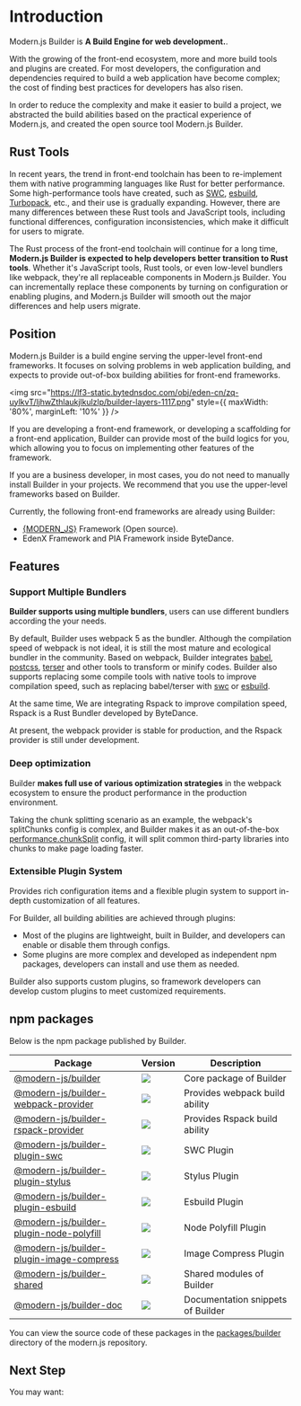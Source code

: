 # Introduction

Modern.js Builder is **A Build Engine for web development.**.

With the growing of the front-end ecosystem, more and more build tools and plugins are created. For most developers, the configuration and dependencies required to build a web application have become complex; the cost of finding best practices for developers has also risen.

In order to reduce the complexity and make it easier to build a project, we abstracted the build abilities based on the practical experience of Modern.js, and created the open source tool Modern.js Builder.

## Rust Tools

In recent years, the trend in front-end toolchain has been to re-implement them with native programming languages like Rust for better performance. Some high-performance tools have created, such as [SWC](https://swc.rs/), [esbuild](https://github.com/evanw/esbuild), [Turbopack](https://turbo.build/pack), etc., and their use is gradually expanding. However, there are many differences between these Rust tools and JavaScript tools, including functional differences, configuration inconsistencies, which make it difficult for users to migrate.

The Rust process of the front-end toolchain will continue for a long time, **Modern.js Builder is expected to help developers better transition to Rust tools**. Whether it's JavaScript tools, Rust tools, or even low-level bundlers like webpack, they're all replaceable components in Modern.js Builder. You can incrementally replace these components by turning on configuration or enabling plugins, and Modern.js Builder will smooth out the major differences and help users migrate.

## Position

Modern.js Builder is a build engine serving the upper-level front-end frameworks. It focuses on solving problems in web application building, and expects to provide out-of-box building abilities for front-end frameworks.

<img
  src="https://lf3-static.bytednsdoc.com/obj/eden-cn/zq-uylkvT/ljhwZthlaukjlkulzlp/builder-layers-1117.png"
  style={{ maxWidth: '80%', marginLeft: '10%' }}
/>

If you are developing a front-end framework, or developing a scaffolding for a front-end application, Builder can provide most of the build logics for you, which allowing you to focus on implementing other features of the framework.

If you are a business developer, in most cases, you do not need to manually install Builder in your projects. We recommend that you use the upper-level frameworks based on Builder.

Currently, the following front-end frameworks are already using Builder:

- [{MODERN_JS}](https://github.com/modern-js-dev/modern.js) Framework (Open source).
- EdenX Framework and PIA Framework inside ByteDance.

## Features

### Support Multiple Bundlers

**Builder supports using multiple bundlers**, users can use different bundlers according the your needs.

By default, Builder uses webpack 5 as the bundler. Although the compilation speed of webpack is not ideal, it is still the most mature and ecological bundler in the community. Based on webpack, Builder integrates [babel](https://github.com/babel/babel), [postcss](https://github.com/postcss/postcss), [terser](https://github.com/terser/terser) and other tools to transform or minify codes. Builder also supports replacing some compile tools with native tools to improve compilation speed, such as replacing babel/terser with [swc](https://github.com/swc-project/swc) or [esbuild](https://github.com/evanw/esbuild).

At the same time, We are integrating Rspack to improve compilation speed, Rspack is a Rust Bundler developed by ByteDance.

At present, the webpack provider is stable for production, and the Rspack provider is still under development.

### Deep optimization

Builder **makes full use of various optimization strategies** in the webpack ecosystem to ensure the product performance in the production environment.

Taking the chunk splitting scenario as an example, the webpack's splitChunks config is complex, and Builder makes it as an out-of-the-box [performance.chunkSplit](/en/api/config-performance.html#performancechunksplit) config, it will split common third-party libraries into chunks to make page loading faster.

### Extensible Plugin System

Provides rich configuration items and a flexible plugin system to support in-depth customization of all features.

For Builder, all building abilities are achieved through plugins:

- Most of the plugins are lightweight, built in Builder, and developers can enable or disable them through configs.
- Some plugins are more complex and developed as independent npm packages, developers can install and use them as needed.

Builder also supports custom plugins, so framework developers can develop custom plugins to meet customized requirements.

## npm packages

Below is the npm package published by Builder.

| Package                                                                                                            | Version                                                                                      | Description                       |
| ------------------------------------------------------------------------------------------------------------------ | -------------------------------------------------------------------------------------------- | --------------------------------- |
| [@modern-js/builder](https://www.npmjs.com/package/@modern-js/builder)                                             | ![](https://img.shields.io/npm/v/@modern-js/builder?style=flat-square)                       | Core package of Builder           |
| [@modern-js/builder-webpack-provider](https://www.npmjs.com/package/@modern-js/builder-webpack-provider)           | ![](https://img.shields.io/npm/v/@modern-js/builder-webpack-provider?style=flat-square)      | Provides webpack build ability    |
| [@modern-js/builder-rspack-provider](https://www.npmjs.com/package/@modern-js/builder-rspack-provider)             | ![](https://img.shields.io/npm/v/@modern-js/builder-rspack-provider?style=flat-square)       | Provides Rspack build ability     |
| [@modern-js/builder-plugin-swc](https://www.npmjs.com/package/@modern-js/builder-plugin-swc)                       | ![](https://img.shields.io/npm/v/@modern-js/builder-plugin-swc?style=flat-square)            | SWC Plugin                        |
| [@modern-js/builder-plugin-stylus](https://www.npmjs.com/package/@modern-js/builder-plugin-stylus)                 | ![](https://img.shields.io/npm/v/@modern-js/builder-plugin-stylus?style=flat-square)         | Stylus Plugin                     |
| [@modern-js/builder-plugin-esbuild](https://www.npmjs.com/package/@modern-js/builder-plugin-esbuild)               | ![](https://img.shields.io/npm/v/@modern-js/builder-plugin-esbuild?style=flat-square)        | Esbuild Plugin                    |
| [@modern-js/builder-plugin-node-polyfill](https://www.npmjs.com/package/@modern-js/builder-plugin-node-polyfill)   | ![](https://img.shields.io/npm/v/@modern-js/builder-plugin-node-polyfill?style=flat-square)  | Node Polyfill Plugin              |
| [@modern-js/builder-plugin-image-compress](https://www.npmjs.com/package/@modern-js/builder-plugin-image-compress) | ![](https://img.shields.io/npm/v/@modern-js/builder-plugin-image-compress?style=flat-square) | Image Compress Plugin             |
| [@modern-js/builder-shared](https://www.npmjs.com/package/@modern-js/builder-shared)                               | ![](https://img.shields.io/npm/v/@modern-js/builder-shared?style=flat-square)                | Shared modules of Builder         |
| [@modern-js/builder-doc](https://www.npmjs.com/package/@modern-js/builder-doc)                                     | ![](https://img.shields.io/npm/v/@modern-js/builder-doc?style=flat-square)                   | Documentation snippets of Builder |

You can view the source code of these packages in the [packages/builder](https://github.com/modern-js-dev/modern.js/tree/main/packages/builder/) directory of the modern.js repository.

## Next Step

You may want:


<NextSteps>
  <Step
    href="/guide/quick-start.html"
    title="Quick Start"
    description="Learn how to use Builder"
  />
  <Step
    href="/guide/features.html"
    title="All Features"
    description="Learn all features of Builder"
  />
  <Step
    href="/api/index.html"
    title="API Reference"
    description="View detailed API documentation"
  />
</NextSteps>
